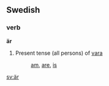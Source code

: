 ==Swedish==
===verb===
'''är'''

# Present tense (all persons) of [[vara]]
#:[[am]], [[are]], [[is]]

[[sv:är]]